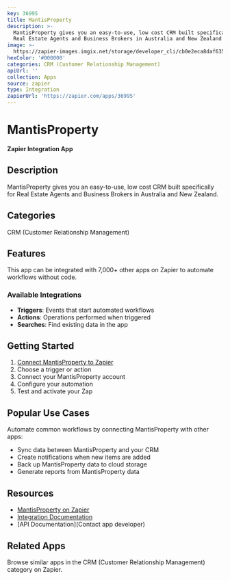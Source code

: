```yaml
---
key: 36995
title: MantisProperty
description: >-
  MantisProperty gives you an easy-to-use, low cost CRM built specifically for
  Real Estate Agents and Business Brokers in Australia and New Zealand.
image: >-
  https://zapier-images.imgix.net/storage/developer_cli/cb0e2eca8daf6355c844b425f8fca463.png?auto=format%2Ccompress&ixlib=python-3.0.0&q=50
hexColor: '#000000'
categories: CRM (Customer Relationship Management)
apiUrl: ''
collection: Apps
source: zapier
type: Integration
zapierUrl: 'https://zapier.com/apps/36995'
---
```

# MantisProperty

**Zapier Integration App**

## Description

MantisProperty gives you an easy-to-use, low cost CRM built specifically for Real Estate Agents and Business Brokers in Australia and New Zealand.

## Categories

CRM (Customer Relationship Management)

## Features

This app can be integrated with 7,000+ other apps on Zapier to automate workflows without code.

### Available Integrations

- **Triggers**: Events that start automated workflows
- **Actions**: Operations performed when triggered
- **Searches**: Find existing data in the app

## Getting Started

1. [Connect MantisProperty to Zapier](https://zapier.com/apps/36995)
2. Choose a trigger or action
3. Connect your MantisProperty account
4. Configure your automation
5. Test and activate your Zap

## Popular Use Cases

Automate common workflows by connecting MantisProperty with other apps:

- Sync data between MantisProperty and your CRM
- Create notifications when new items are added
- Back up MantisProperty data to cloud storage
- Generate reports from MantisProperty data

## Resources

- [MantisProperty on Zapier](https://zapier.com/apps/36995)
- [Integration Documentation](https://zapier.com/apps/36995/integrations)
- [API Documentation](Contact app developer)

## Related Apps

Browse similar apps in the CRM (Customer Relationship Management) category on Zapier.
